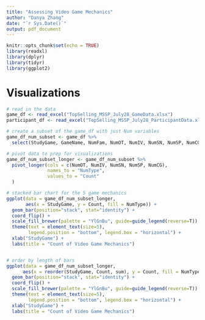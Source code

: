 ```yaml
---
title: "Assessing Video Game Mechanics"
author: "Danya Zhang"
date: "`r Sys.Date()`"
output: pdf_document
---
```


```r
knitr::opts_chunk$set(echo = TRUE)
library(readxl)
library(dplyr)
library(tidyr)
library(ggplot2)
```

# Visualizations
```r
# read in the data
game_df <- read_excel("TopSelling_MSSP_July28_GameData.xlsx")
participant_df <- read_excel("TopSelling_MSSP_July28_ParticipantData.xlsx")
```

```r
# create a subset of the game_df with just Num variables
game_df_num_subset <- game_df %>%
  select(StudyGame, GameName, NumFam, NumOT, NumIV, NumSN, NumSP, NumCG)

# pivot data to prep for visualizations 
game_df_num_subset_longer <- game_df_num_subset %>% 
  pivot_longer(cols = c(NumOT, NumIV, NumSN, NumSP, NumCG), 
               names_to = "NumType", 
               values_to = "Count"
  )
```

```r
# stacked bar chart for the 5 game mechanics
ggplot(data = game_df_num_subset_longer, 
       aes(x = StudyGame, y = Count, fill = NumType)) + 
  geom_bar(position="stack", stat="identity") +
  coord_flip() +
  scale_fill_brewer(palette = "YlGnBu", guide=guide_legend(reverse=T)) +
  theme(text = element_text(size=5),
        legend.position = "bottom", legend.box = "horizontal") +
  xlab("StudyGame") + 
  labs(title = "Count of Video Game Mechanics") 


# order by length of bars
ggplot(data = game_df_num_subset_longer, 
      aes(x = reorder(StudyGame, Count, sum), y = Count, fill = NumType)) +
  geom_bar(position="stack", stat="identity") +
  coord_flip() +
  scale_fill_brewer(palette = "YlGnBu", guide=guide_legend(reverse=T)) +
  theme(text = element_text(size=5),
        legend.position = "bottom", legend.box = "horizontal") +
  xlab("StudyGame") + 
  labs(title = "Count of Video Game Mechanics") 
```

